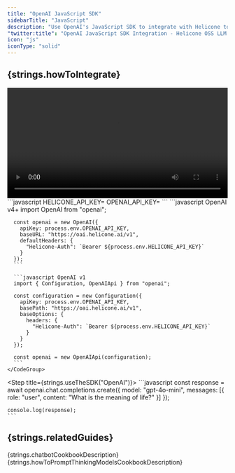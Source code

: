 ```yaml
---
title: "OpenAI JavaScript SDK"
sidebarTitle: "JavaScript"
description: "Use OpenAI's JavaScript SDK to integrate with Helicone to log your OpenAI usage."
"twitter:title": "OpenAI JavaScript SDK Integration - Helicone OSS LLM Observability"
icon: "js"
iconType: "solid"
---
```



## {strings.howToIntegrate}

<video width="100%" controls autoplay loop>
  <source
    src="https://marketing-assets-helicone.s3.us-west-2.amazonaws.com/Helicone+Tutorial+Video.mp4"
    type="video/mp4"
  />
  Your browser does not support the video tag.
</video>

<Steps>
  <Step title={strings.generateKey}>
    <div dangerouslySetInnerHTML={{ __html: strings.generateKeyInstructions }} />
  </Step>

  <Step title={strings.setApiKey}>
    ```javascript
    HELICONE_API_KEY=<your-helicone-api-key>
    OPENAI_API_KEY=<your-openai-api-key>
    ```
  </Step>

  <Step title={strings.modifyBasePath}>
    <CodeGroup>
      ```javascript OpenAI v4+
      import OpenAI from "openai";

      const openai = new OpenAI({
        apiKey: process.env.OPENAI_API_KEY,
        baseURL: "https://oai.helicone.ai/v1",
        defaultHeaders: {
          "Helicone-Auth": `Bearer ${process.env.HELICONE_API_KEY}`
        }
      });
      ```

      ```javascript OpenAI v1
      import { Configuration, OpenAIApi } from "openai";

      const configuration = new Configuration({
        apiKey: process.env.OPENAI_API_KEY,
        basePath: "https://oai.helicone.ai/v1",
        baseOptions: {
          headers: {
            "Helicone-Auth": `Bearer ${process.env.HELICONE_API_KEY}`
          }
        }
      });

      const openai = new OpenAIApi(configuration);
      ```
    </CodeGroup>
  </Step>

  <Step title={strings.useTheSDK("OpenAI")}>
    ```javascript
    const response = await openai.chat.completions.create({
      model: "gpt-4o-mini",
      messages: [{ role: "user", content: "What is the meaning of life?" }]
    });

    console.log(response);
    ```
  </Step>

  <Step title={strings.verifyInHelicone}>
    <div dangerouslySetInnerHTML={{ __html: strings.verifyInHeliconeDesciption("OpenAI") }} />
  </Step>
</Steps>

## {strings.relatedGuides}

<CardGroup cols={2}>
  <Card
    title="Building a chatbot with OpenAI structured outputs"
    icon="lightbulb"
    href="/guides/cookbooks/openai-structured-outputs"
    iconType="light"
    vertical
  >
    {strings.chatbotCookbookDescription}
  </Card>
  <Card
    title="How to Prompt Thinking Models Effectively"
    icon="arrows-rotate"
    href="/guides/cookbooks/prompt-thinking-models"
    iconType="light"
    vertical
  >
    {strings.howToPromptThinkingModelsCookbookDescription}
  </Card>
</CardGroup>
